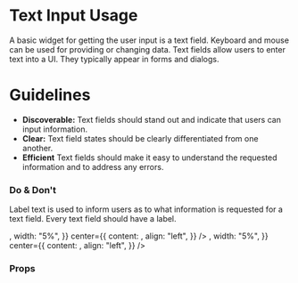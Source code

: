 
<Meta title="Templates|Text Input" component={TextInput} />

# Text Input Usage

A basic widget for getting the user input is a text field. Keyboard and mouse can be used for providing or changing data.
Text fields allow users to enter text into a UI. They typically appear in forms and dialogs.

# Guidelines

- **Discoverable:**
  Text fields should stand out and indicate that users can input information.
- **Clear:**
  Text field states should be clearly differentiated from one another.
- **Efficient**
  Text fields should make it easy to understand the requested information and to address any errors.



### Do & Don't
Label text is used to inform users as to what information is requested for a text field. Every text field should have a label.

<Preview>
  <Story name="Usage">
    <React.Fragment>
      <Bar
        padding="2x"
        contentAlign="center"
        left={{
          content: <Icon icon="check" type="success" size="2x" />,
          width: "5%",
        }}
        center={{
          content: <TextInput id="briefLabel" label="Brief Label" />,
          align: "left",
        }}
      />
      <Bar
        padding="2x"
        contentAlign="center"
        left={{
          content: <Icon icon="close" type="alert" size="2x" />,
          width: "5%",
        }}
        center={{
          content: <TextInput id="noLabel" />,
          align: "left",
        }}
      />
    </React.Fragment>
  </Story>
</Preview>

### Props

<Props of={TextInput} />
